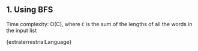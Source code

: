 

## 1. Using BFS

Time complexity: O(C), where `C` is the sum of the lengths of all the words in the input list

<MDXCodeBlock>{extraterrestrialLanguage}</MDXCodeBlock>
